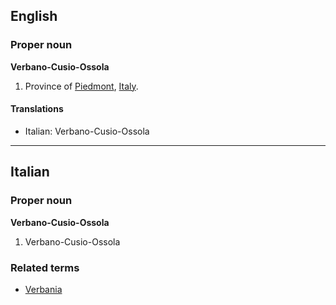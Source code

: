 ==English==
===Proper noun===
'''Verbano-Cusio-Ossola'''

#Province of [[Piedmont]], [[Italy]].

====Translations====

*Italian: Verbano-Cusio-Ossola

----

==Italian==
===Proper noun===
'''Verbano-Cusio-Ossola'''

#Verbano-Cusio-Ossola

===Related terms===
*[[Verbania]]